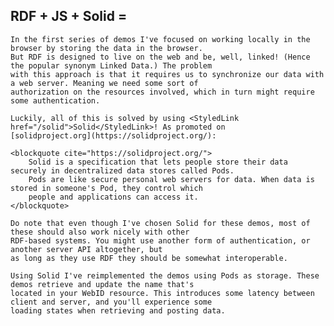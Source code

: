 
<Content id="solid">
    <h2 className="subtitle is-3" style={{display: "flex", gap: "0.25rem", alignItems: "center"}}>
        <span>RDF + JS + Solid =</span>
    </h2>

    In the first series of demos I've focused on working locally in the browser by storing the data in the browser.
    But RDF is designed to live on the web and be, well, linked! (Hence the popular synonym Linked Data.) The problem
    with this approach is that it requires us to synchronize our data with a web server. Meaning we need some sort of
    authorization on the resources involved, which in turn might require some authentication.

    Luckily, all of this is solved by using <StyledLink href="/solid">Solid</StyledLink>! As promoted on
    [solidproject.org](https://solidproject.org/):

    <blockquote cite="https://solidproject.org/">
        Solid is a specification that lets people store their data securely in decentralized data stores called Pods.
        Pods are like secure personal web servers for data. When data is stored in someone's Pod, they control which
        people and applications can access it.
    </blockquote>

    Do note that even though I've chosen Solid for these demos, most of these should also work nicely with other
    RDF-based systems. You might use another form of authentication, or another server API altogether, but
    as long as they use RDF they should be somewhat interoperable.

    Using Solid I've reimplemented the demos using Pods as storage. These demos retrieve and update the name that's
    located in your WebID resource. This introduces some latency between client and server, and you'll experience some
    loading states when retrieving and posting data.
</Content>
